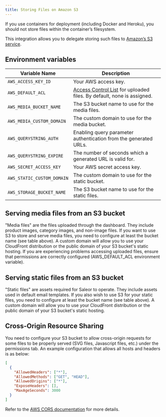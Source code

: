 ```yaml
---
title: Storing Files on Amazon S3
---
```


If you use containers for deployment (including Docker and Heroku), you should not store files within the container’s filesystem.

This integration allows you to delegate storing such files to [Amazon’s S3 service](https://aws.amazon.com/s3/).

## Environment variables

| Variable Name              | Description                                                                                                                                      |
| -------------------------- | ------------------------------------------------------------------------------------------------------------------------------------------------ |
| `AWS_ACCESS_KEY_ID`        | Your AWS access key.                                                                                                                             |
| `AWS_DEFAULT_ACL`          | [Access Control List](https://docs.aws.amazon.com/AmazonS3/latest/userguide/acl-overview.html) for uploaded files. By default, none is assigned. |
| `AWS_MEDIA_BUCKET_NAME`    | The S3 bucket name to use for the media files.                                                                                                   |
| `AWS_MEDIA_CUSTOM_DOMAIN`  | The custom domain to use for the media bucket.                                                                                                   |
| `AWS_QUERYSTRING_AUTH`     | Enabling query parameter authentication from the generated URLs.                                                                                 |
| `AWS_QUERYSTRING_EXPIRE`   | The number of seconds which a generated URL is valid for.                                                                                        |
| `AWS_SECRET_ACCESS_KEY`    | Your AWS secret access key.                                                                                                                      |
| `AWS_STATIC_CUSTOM_DOMAIN` | The custom domain to use for the static bucket.                                                                                                  |
| `AWS_STORAGE_BUCKET_NAME`  | The S3 bucket name to use for the static files.                                                                                                  |

## Serving media files from an S3 bucket

"Media files" are the files uploaded through the dashboard. They include product images, category images, and non-image files.
If you want to use S3 to store and serve media files, you need to configure at least the bucket name (see table above).
A custom domain will allow you to use your CloudFront distribution or the public domain of your S3 bucket's static hosting.
If you are experiencing problems accessing uploaded files, ensure that permissions are correctly configured (AWS_DEFAULT_ACL environment variable).

## Serving static files from an S3 bucket

"Static files" are assets required for Saleor to operate. They include assets used in default email templates. If you also wish to use S3 for your static files, you need to configure at least the bucket name (see table above). A custom domain will allow you to use your CloudFront distribution or the public domain of your S3 bucket's static hosting.

## Cross-Origin Resource Sharing

You need to configure your S3 bucket to allow cross-origin requests for some files to be properly served (SVG files, Javascript files, etc.) under the permissions tab. An example configuration that allows all hosts and headers is as below:

```json
[
  {
    "AllowedHeaders": ["*"],
    "AllowedMethods": ["GET", "HEAD"],
    "AllowedOrigins": ["*"],
    "ExposeHeaders": [],
    "MaxAgeSeconds": 3000
  }
]
```

Refer to the [AWS CORS documentation](https://docs.aws.amazon.com/AmazonS3/latest/dev/cors.html) for more details.
